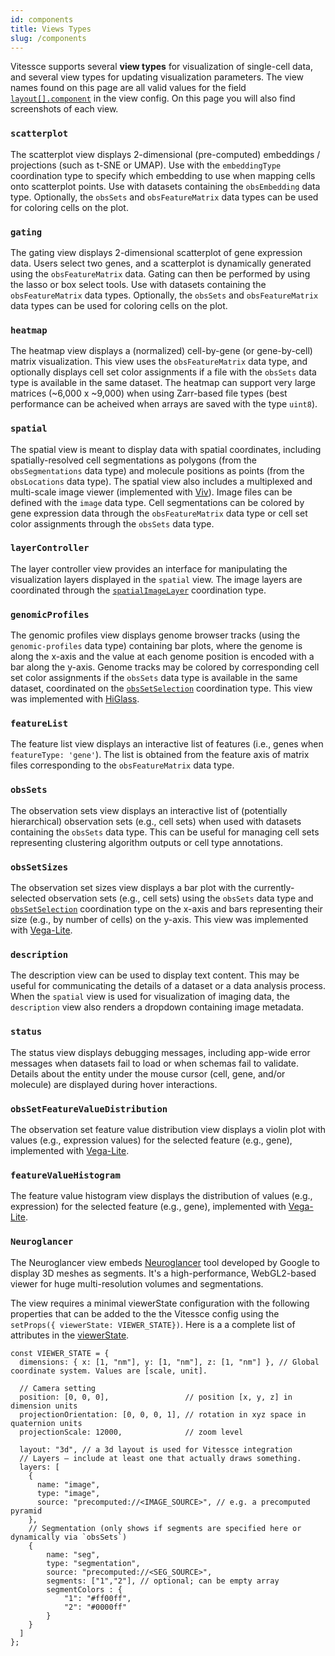 ```yaml
---
id: components
title: Views Types
slug: /components
---
```


Vitessce supports several __view types__ for visualization of single-cell data, and several view types for updating visualization parameters. The view names found on this page are all valid values for the field [`layout[].component`](/docs/view-config-json/#layout) in the view config. On this page you will also find screenshots of each view.

### `scatterplot`

The scatterplot view displays 2-dimensional (pre-computed) embeddings / projections (such as t-SNE or UMAP).
Use with the `embeddingType` coordination type to specify which embedding to use when mapping cells onto scatterplot points.
Use with datasets containing the `obsEmbedding` data type. Optionally, the `obsSets` and `obsFeatureMatrix` data types can be used for coloring cells on the plot.

<ComponentImage filename="scatterplot-2.png" alt="Screenshot of Scatterplot View" />

### `gating`
The gating view displays 2-dimensional scatterplot of gene expression data.
Users select two genes, and a scatterplot is dynamically generated using the `obsFeatureMatrix` data. Gating can then be performed by using the lasso or box select tools.
Use with datasets containing the `obsFeatureMatrix` data types. Optionally, the `obsSets` and `obsFeatureMatrix` data types can be used for coloring cells on the plot.

<ComponentImage filename="gating-1.png" alt="Screenshot of Gating View" />
<ComponentImage filename="gating-2.png" alt="Screenshot of Gating View" />

### `heatmap`

The heatmap view displays a (normalized) cell-by-gene (or gene-by-cell) matrix visualization.
This view uses the `obsFeatureMatrix` data type, and optionally displays cell set color assignments if a file with the `obsSets` data type is available in the same dataset.
The heatmap can support very large matrices (~6,000 x ~9,000) when using Zarr-based file types (best performance can be acheived when arrays are saved with the type `uint8`).

<ComponentImage filename="heatmap.png" alt="Screenshot of Heatmap View" />
<ComponentImage filename="heatmap-2.png" alt="Screenshot of Heatmap View" />

### `spatial`

The spatial view is meant to display data with spatial coordinates, including spatially-resolved cell segmentations as polygons (from the `obsSegmentations` data type) and molecule positions as points (from the `obsLocations` data type). The spatial view also includes a multiplexed and multi-scale image viewer (implemented with [Viv](http://viv.gehlenborglab.org/)). Image files can be defined with the `image` data type. Cell segmentations can be colored by gene expression data through the `obsFeatureMatrix` data type or cell set color assignments through the `obsSets` data type.

<ComponentImage filename="spatial-2.png" alt="Screenshot of Spatial View" />
<ComponentImage filename="spatial.png" alt="Screenshot of Spatial View" />

### `layerController`

The layer controller view provides an interface for manipulating the visualization layers displayed in the `spatial` view.
The image layers are coordinated through the [`spatialImageLayer`](/docs/coordination-types/#spatialImageLayer) coordination type.

<ComponentImage filename="layerController.png" alt="Screenshot of Layer Controller View" />

### `genomicProfiles`

The genomic profiles view displays genome browser tracks (using the `genomic-profiles` data type) containing bar plots, where the genome is along the x-axis and the value at each genome position is encoded with a bar along the y-axis.
Genome tracks may be colored by corresponding cell set color assignments if the `obsSets` data type is available in the same dataset, coordinated on the [`obsSetSelection`](/docs/coordination-types/#obsSetSelection) coordination type.
This view was implemented with [HiGlass](https://higlass.io/).

<ComponentImage filename="genomicProfiles.png" alt="Screenshot of Genomic Profiles View" />

### `featureList`

The feature list view displays an interactive list of features (i.e., genes when `featureType: 'gene'`).
The list is obtained from the feature axis of matrix files corresponding to the `obsFeatureMatrix` data type.

<ComponentImage filename="genes.png" alt="Screenshot of Expression Levels View" />

### `obsSets`

The observation sets view displays an interactive list of (potentially hierarchical) observation sets (e.g., cell sets) when used with datasets containing the `obsSets` data type. This can be useful for managing cell sets representing clustering algorithm outputs or cell type annotations.

<ComponentImage filename="cellSets.png" alt="Screenshot of Cell Set Manager View" />

### `obsSetSizes`

The observation set sizes view displays a bar plot with the currently-selected observation sets (e.g., cell sets) using the `obsSets` data type and [`obsSetSelection`](/docs/coordination-types/#obsSetSelection) coordination type on the x-axis and bars representing their size (e.g., by number of cells) on the y-axis. This view was implemented with [Vega-Lite](https://vega.github.io/vega-lite/).

<ComponentImage filename="cellSetSizes.png" alt="Screenshot of Cell Set Sizes View" />

### `description`

The description view can be used to display text content. This may be useful for communicating the details of a dataset or a data analysis process. When the `spatial` view is used for visualization of imaging data, the `description` view also renders a dropdown containing image metadata.

<ComponentImage filename="description.png" alt="Screenshot of Description View" />

### `status`

The status view displays debugging messages, including app-wide error messages when datasets fail to load or when schemas fail to validate. Details about the entity under the mouse cursor (cell, gene, and/or molecule) are displayed during hover interactions.

<ComponentImage filename="status.png" alt="Screenshot of Status View" />

### `obsSetFeatureValueDistribution`

The observation set feature value distribution view displays a violin plot with values (e.g., expression values) for the selected feature (e.g., gene), implemented with [Vega-Lite](https://vega.github.io/vega-lite/).

<ComponentImage filename="cellSetExpression.png" alt="Screenshot of Cell Set Expression View" />

### `featureValueHistogram`

The feature value histogram view displays the distribution of values (e.g., expression) for the selected feature (e.g., gene), implemented with [Vega-Lite](https://vega.github.io/vega-lite/).

<ComponentImage filename="expressionHistogram.png" alt="Screenshot of Expression Histogram View" />

### `Neuroglancer`

The Neuroglancer view embeds [Neuroglancer](https://github.com/google/neuroglancer) tool developed by Google to display 3D meshes as segments. It's a high-performance, WebGL2-based viewer for huge multi-resolution volumes and segmentations.

<ComponentImage filename="neuroglancer.png" alt="Screenshot of Neuroglancer view" />

The view requires a minimal viewerState configuration with the following properties that can be added to the the Vitessce config using the `setProps({ viewerState: VIEWER_STATE})`.
Here is a a complete list of attributes in the [viewerState](https://neuroglancer-docs.web.app/json/api/index.html).

```
const VIEWER_STATE = {
  dimensions: { x: [1, "nm"], y: [1, "nm"], z: [1, "nm"] }, // Global coordinate system. Values are [scale, unit].

  // Camera setting
  position: [0, 0, 0],                 // position [x, y, z] in dimension units
  projectionOrientation: [0, 0, 0, 1], // rotation in xyz space in quaternion units
  projectionScale: 12000,              // zoom level

  layout: "3d", // a 3d layout is used for Vitessce integration
  // Layers — include at least one that actually draws something.
  layers: [
    {
      name: "image",
      type: "image",
      source: "precomputed://<IMAGE_SOURCE>", // e.g. a precomputed pyramid
    },
    // Segmentation (only shows if segments are specified here or dynamically via `obsSets`)
    {
        name: "seg",
        type: "segmentation",
        source: "precomputed://<SEG_SOURCE>",
        segments: ["1","2"], // optional; can be empty array
        segmentColors : {
            "1": "#ff00ff",
            "2": "#0000ff"
        }
    }
  ]
};

```